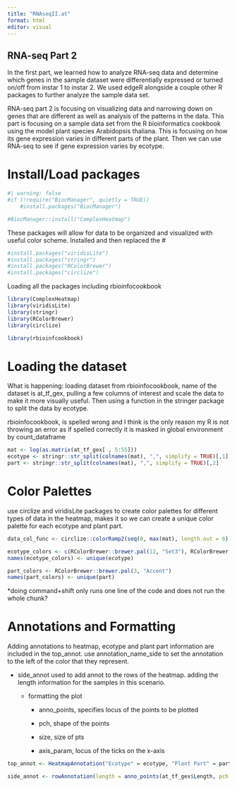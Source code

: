```yaml
---
title: "RNAseqII.at"
format: html
editor: visual
---
```


## RNA-seq Part 2

In the first part, we learned how to analyze RNA-seq data and determine which genes in the sample dataset were differentially expressed or turned on/off from instar 1 to instar 2. We used edgeR alongside a couple other R packages to further analyze the sample data set.

RNA-seq part 2 is focusing on visualizing data and narrowing down on genes that are different as well as analysis of the patterns in the data. This part is focusing on a sample data set from the R bioinformatics cookbook using the model plant species Arabidopsis thaliana. This is focusing on how its gene expression varies in different parts of the plant. Then we can use RNA-seq to see if gene expression varies by ecotype.

# Install/Load packages

```r
#| warning: false
#if (!require("BiocManager", quietly = TRUE))
    #install.packages("BiocManager")

#BiocManager::install("ComplexHeatmap")
```

These packages will allow for data to be organized and visualized with useful color scheme. Installed and then replaced the \#

```r
#install.packages("viridisLite")
#install.packages("stringr")
#install.packages("RColorBrewer")
#install.packages("circlize")
```

Loading all the packages including rbioinfocookbook

```r
library(ComplexHeatmap)
library(viridisLite)
library(stringr)
library(RColorBrewer)
library(circlize)

library(rbioinfcookbook)
```

# Loading the dataset

What is happening: loading dataset from rbioinfocookbook, name of the dataset is at_tf_gex, pulling a few columns of interest and scale the data to make it more visually useful. Then using a function in the stringer package to split the data by ecotype.

rbioinfocookbook, is spelled wrong and I think is the only reason my R is not throwing an error as if spelled correctly it is masked in global environment by count_dataframe

```r
mat <- log(as.matrix(at_tf_gex[ , 5:55]))
ecotype <- stringr::str_split(colnames(mat), ",", simplify = TRUE)[,1]
part <- stringr::str_split(colnames(mat), ",", simplify = TRUE)[,2]
```

# Color Palettes

use circlize and viridisLite packages to create color palettes for different types of data in the heatmap, makes it so we can create a unique color palette for each ecotype and plant part.

```r
data_col_func <- circlize::colorRamp2(seq(0, max(mat), length.out = 6), viridisLite::magma(6))

ecotype_colors <- c(RColorBrewer::brewer.pal(12, "Set3"), RColorBrewer::brewer.pal(5, "Set1"))
names(ecotype_colors) <- unique(ecotype)

part_colors <- RColorBrewer::brewer.pal(3, "Accent")
names(part_colors) <- unique(part)
```

\*doing command+shift only runs one line of the code and does not run the whole chunk?

# Annotations and Formatting

Adding annotations to heatmap, ecotype and plant part information are included in the top_annot. use annotation_name_side to set the annotation to the left of the color that they represent.

-   side_annot used to add annot to the rows of the heatmap. adding the length information for the samples in this scenario.

    -   formatting the plot

        -   anno_points, specifies locus of the points to be plotted

        -   pch, shape of the points

        -   size, size of pts

        -   axis_param, locus of the ticks on the x-axis

```r
top_annot <- HeatmapAnnotation("Ecotype" = ecotype, "Plant Part" = part, col = list("Ecotype" = ecotype_colors, "Plant Part" = part_colors), annotation_name_side = "left")

side_annot <- rowAnnotation(length = anno_points(at_tf_gex$Length, pch = 16, size = unit(1, "mm"), axis_param = list(at = seq(1, max(at_tf_gex$Length), length.out = 4)),))
```
